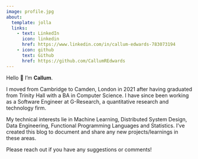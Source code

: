 ```yaml
---
image: profile.jpg
about:
  template: jolla
  links:
    - text: LinkedIn
      icon: linkedin
      href: https://www.linkedin.com/in/callum-edwards-783073194
    - icon: github
      text: Github
      href: https://github.com/CallumREdwards
---
```


Hello 👋 I'm **Callum**.

I moved from Cambridge to Camden, London in 2021 after having graduated from Trinity Hall with a BA in Computer Science. I have since been working as a Software Engineer at G-Research, a quantitative research and technology firm.

My technical interests lie in Machine Learning, Distributed System Design, Data Engineering, Functional Programming Languages and Statistics. I've created this blog to document and share any new projects/learnings in these areas.

Please reach out if you have any suggestions or comments!
